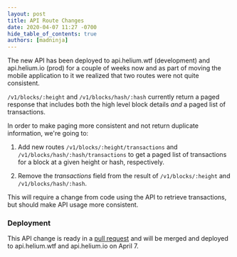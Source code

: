 ```yaml
---
layout: post
title: API Route Changes
date: 2020-04-07 11:27 -0700
hide_table_of_contents: true
authors: [madninja]
---
```


The new API has been deployed to api.helium.wtf (development) and api.helium.io (prod) for a couple
of weeks now and as part of moving the mobile application to it we realized that two routes were not
quite consistent.

<!--truncate-->

`/v1/blocks/:height` and `/v1/blocks/hash/:hash` currently return a paged response that includes
both the high level block details _and_ a paged list of transactions.

In order to make paging more consistent and not return duplicate information, we're going to:

1. Add new routes `/v1/blocks/:height/transactions` and `/v1/blocks/hash/:hash/transactions` to get
   a paged list of transactions for a block at a given height or hash, respectively.

2. Remove the _transactions_ field from the result of `/v1/blocks/:height` and
   `/v1/blocks/hash/:hash`.

This will require a change from code using the API to retrieve transactions, but should make API
usage more consistent.

### Deployment

This API change is ready in a [pull request](https://github.com/helium/blockchain-http/pull/42) and
will be merged and deployed to api.helium.wtf and api.helium.io on April 7.
